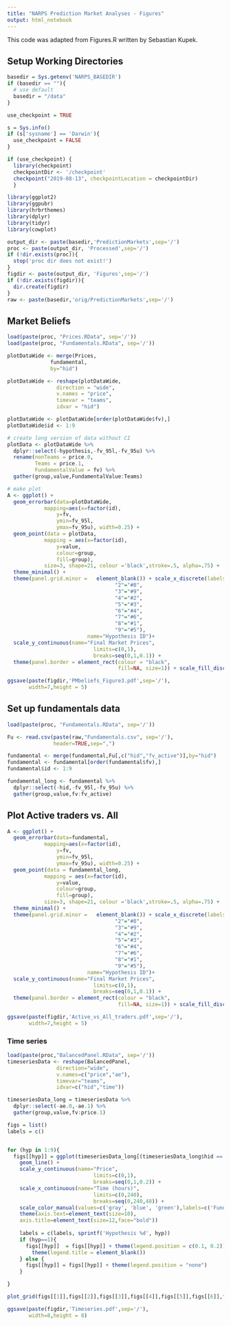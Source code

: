 ```yaml
---
title: "NARPS Prediction Market Analyses - Figures"
output: html_notebook
---
```


This code was adapted from Figures.R written by Sebastian Kupek.

## Setup Working Directories

```r


basedir = Sys.getenv('NARPS_BASEDIR')
if (basedir == ""){
  # use default
  basedir = "/data"
}

use_checkpoint = TRUE

s = Sys.info()
if (s['sysname'] == 'Darwin'){
  use_checkpoint = FALSE
}

if (use_checkpoint) {
  library(checkpoint)
  checkpointDir <- '/checkpoint'
  checkpoint("2019-08-13", checkpointLocation = checkpointDir)
  }

library(ggplot2)
library(ggpubr)
library(hrbrthemes)
library(dplyr)
library(tidyr)
library(cowplot)

output_dir <- paste(basedir,'PredictionMarkets',sep='/')
proc <- paste(output_dir, 'Processed',sep='/')
if (!dir.exists(proc)){
  stop('proc dir does not exist!')
}
figdir <- paste(output_dir, 'Figures',sep='/')
if (!dir.exists(figdir)){
  dir.create(figdir)
}
raw <- paste(basedir,'orig/PredictionMarkets',sep='/')


```

## Market Beliefs


```r
load(paste(proc, "Prices.RData", sep='/'))
load(paste(proc, "Fundamentals.RData", sep='/'))

plotDataWide <- merge(Prices, 
              fundamental, 
              by="hid")

plotDataWide <- reshape(plotDataWide, 
                direction = "wide", 
                v.names = "price", 
                timevar = "teams", 
                idvar = "hid")

plotDataWide <- plotDataWide[order(plotDataWide$fv),]
plotDataWide$id <- 1:9

```

```r

# create long version of data without CI
plotData <- plotDataWide %>% 
  dplyr::select(-hypothesis,-fv_95l,-fv_95u) %>%
  rename(nonTeams = price.0,
         Teams = price.1,
         FundamentalValue = fv) %>%
  gather(group,value,FundamentalValue:Teams)

# make plot
A <- ggplot() + 
  geom_errorbar(data=plotDataWide,
            mapping=aes(x=factor(id), 
                y=fv,
                ymin=fv_95l,
                ymax=fv_95u), width=0.25) +  
  geom_point(data = plotData,
            mapping = aes(x=factor(id),
                y=value,
                colour=group,
                fill=group), 
            size=3, shape=21, colour ='black',stroke=.5, alpha=.75) +  
  theme_minimal() +
  theme(panel.grid.minor =   element_blank()) + scale_x_discrete(labels=c("1"="#7", 
                                   "2"="#8", 
                                   "3"="#9", 
                                   "4"="#2", 
                                   "5"="#3", 
                                   "6"="#4", 
                                   "7"="#6",
                                   "8"="#1",
                                   "9"="#5"), 
                          name="Hypothesis ID")+
  scale_y_continuous(name="Final Market Prices",
                            limits=c(0,1),
                            breaks=seq(0,1,0.1)) + 
  theme(panel.border = element_rect(colour = "black", 
                                    fill=NA, size=1)) + scale_fill_discrete(name = NULL, labels = c("Fundamental value", "Non-team Members", "Team members"))

ggsave(paste(figdir,'PMbeliefs_Figure3.pdf',sep='/'),
       width=7,height = 5)

```


## Set up fundamentals data

```r
load(paste(proc, "Fundamentals.RData", sep='/'))

Fu <- read.csv(paste(raw,"Fundamentals.csv", sep='/'),
               header=TRUE,sep=",")

fundamental <- merge(fundamental,Fu[,c("hid","fv_active")],by="hid")
fundamental <- fundamental[order(fundamental$fv),]
fundamental$id <- 1:9

fundamental_long <- fundamental %>%
  dplyr::select(-hid,-fv_95l,-fv_95u) %>%
  gather(group,value,fv:fv_active)

```


## Plot Active traders vs. All

```r

A <- ggplot() + 
  geom_errorbar(data=fundamental,
            mapping=aes(x=factor(id), 
                y=fv,
                ymin=fv_95l,
                ymax=fv_95u), width=0.25) +  
  geom_point(data = fundamental_long,
            mapping = aes(x=factor(id),
                y=value,
                colour=group,
                fill=group), 
            size=3, shape=21, colour ='black',stroke=.5, alpha=.75) +  
  theme_minimal() +
  theme(panel.grid.minor =   element_blank()) + scale_x_discrete(labels=c("1"="#7", 
                                   "2"="#8", 
                                   "3"="#9", 
                                   "4"="#2", 
                                   "5"="#3", 
                                   "6"="#4", 
                                   "7"="#6",
                                   "8"="#1",
                                   "9"="#5"), 
                          name="Hypothesis ID")+
  scale_y_continuous(name="Final Market Prices",
                            limits=c(0,1),
                            breaks=seq(0,1,0.1)) + 
  theme(panel.border = element_rect(colour = "black", 
                                    fill=NA, size=1)) + scale_fill_discrete(name = NULL, labels = c("All traders", "Active traders"))

ggsave(paste(figdir,'Active_vs_All_traders.pdf',sep='/'),
       width=7,height = 5)
```

### Time series

```r
load(paste(proc,"BalancedPanel.RData", sep='/'))
timeseriesData <- reshape(BalancedPanel,
                direction="wide",
                v.names=c("price","ae"),
                timevar="teams",
                idvar=c("hid","time"))

timeseriesData_long = timeseriesData %>%
  dplyr::select(-ae.0,-ae.1) %>%
  gather(group,value,fv:price.1)


```


```r
figs = list()
labels = c()


for (hyp in 1:9){
  figs[[hyp]] = ggplot(timeseriesData_long[(timeseriesData_long$hid == hyp),],aes(x=time,y=value, colour=as.factor(group))) + 
    geom_line() + 
    scale_y_continuous(name="Price",
                            limits=c(0,1),
                            breaks=seq(0,1,0.2)) + 
    scale_x_continuous(name="Time (hours)",
                            limits=c(0,240),
                            breaks=seq(0,240,48)) +
    scale_color_manual(values=c('gray', 'blue', 'green'),labels=c('Fundamental values', 'Non-team members', 'Team members')) + 
    theme(axis.text=element_text(size=10),
    axis.title=element_text(size=12,face="bold"))
  
    labels = c(labels, sprintf('Hypothesis %d', hyp))
    if (hyp==1){
      figs[[hyp]]  = figs[[hyp]] + theme(legend.position = c(0.1, 0.2)) + 
        theme(legend.title = element_blank())
    } else {
      figs[[hyp]] = figs[[hyp]] + theme(legend.position = "none")
    }

}

plot_grid(figs[[1]],figs[[2]],figs[[3]],figs[[4]],figs[[5]],figs[[6]],figs[[7]],figs[[8]], figs[[9]], ncol=3, labels = labels, label_x=0.25, label_size = 14) #, labels = c('A', 'B'), )

ggsave(paste(figdir,'Timeseries.pdf',sep='/'),
       width=8,height = 8)

```


